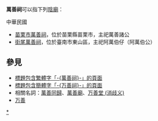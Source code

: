 '''萬善祠'''可以指下列[[陰廟|陰廟]]：

;中華民國
* [[苗栗市萬善祠暨范苟祠|苗栗市萬善祠]]，位於苗栗縣苗栗市，主祀萬善諸公
* [[街尾萬善祠|街尾萬善祠]]，位於臺南市東山區，主祀阿萬伯仔（阿萬伯公）

== 參見 ==
* [[Special:Search/intitle:"萬善祠"|標題包含繁體字「-{萬善祠}-」的頁面]]
* [[Special:Search/intitle:"万善祠"|標題包含簡體字「-{万善祠}-」的頁面]]
* 相關名詞：[[萬善同歸|萬善同歸]]、[[萬善廟|萬善廟]]、[[万善堂_(消歧义)|万善堂 (消歧义)]]
* [[万善|万善]]

{{Disambiguation|Cat=三字廟宇消歧義|Wanshanci}}
[[Category:陰廟|*]]